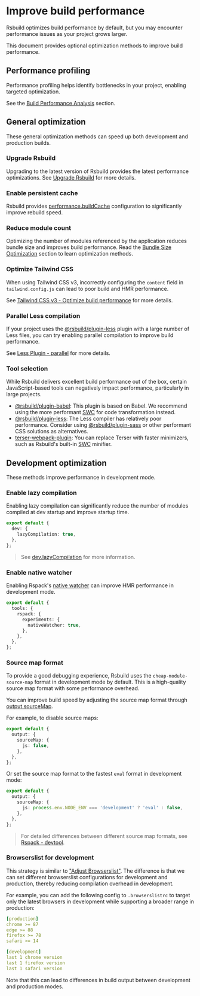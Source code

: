 # Improve build performance

Rsbuild optimizes build performance by default, but you may encounter performance issues as your project grows larger.

This document provides optional optimization methods to improve build performance.

## Performance profiling

Performance profiling helps identify bottlenecks in your project, enabling targeted optimization.

See the [Build Performance Analysis](/guide/debug/build-profiling) section.

## General optimization

These general optimization methods can speed up both development and production builds.

### Upgrade Rsbuild

Upgrading to the latest version of Rsbuild provides the latest performance optimizations. See [Upgrade Rsbuild](/guide/basic/upgrade-rsbuild) for more details.

### Enable persistent cache

Rsbuild provides [performance.buildCache](/config/performance/build-cache) configuration to significantly improve rebuild speed.

### Reduce module count

Optimizing the number of modules referenced by the application reduces bundle size and improves build performance. Read the [Bundle Size Optimization](/guide/optimization/optimize-bundle) section to learn optimization methods.

### Optimize Tailwind CSS

When using Tailwind CSS v3, incorrectly configuring the `content` field in `tailwind.config.js` can lead to poor build and HMR performance.

See [Tailwind CSS v3 - Optimize build performance](/guide/styling/tailwindcss-v3#optimize-build-performance) for more details.

### Parallel Less compilation

If your project uses the [@rsbuild/plugin-less](/plugins/list/plugin-less) plugin with a large number of Less files, you can try enabling parallel compilation to improve build performance.

See [Less Plugin - parallel](/plugins/list/plugin-less#parallel) for more details.

### Tool selection

While Rsbuild delivers excellent build performance out of the box, certain JavaScript-based tools can negatively impact performance, particularly in large projects.

- [@rsbuild/plugin-babel](/plugins/list/plugin-babel): This plugin is based on Babel. We recommend using the more performant [SWC](/guide/configuration/swc) for code transformation instead.
- [@rsbuild/plugin-less](/plugins/list/plugin-less): The Less compiler has relatively poor performance. Consider using [@rsbuild/plugin-sass](/plugins/list/plugin-sass) or other performant CSS solutions as alternatives.
- [terser-webpack-plugin](https://www.npmjs.com/package/terser-webpack-plugin): You can replace Terser with faster minimizers, such as Rsbuild's built-in [SWC](/guide/configuration/swc) minifier.

## Development optimization

These methods improve performance in development mode.

### Enable lazy compilation

Enabling lazy compilation can significantly reduce the number of modules compiled at dev startup and improve startup time.

```ts title="rsbuild.config.ts"
export default {
  dev: {
    lazyCompilation: true,
  },
};
```

> See [dev.lazyCompilation](/config/dev/lazy-compilation) for more information.

### Enable native watcher

Enabling Rspack's [native watcher](https://rspack.rs/config/experiments#experimentsnativewatcher) can improve HMR performance in development mode.

```ts title="rsbuild.config.ts"
export default {
  tools: {
    rspack: {
      experiments: {
        nativeWatcher: true,
      },
    },
  },
};
```

### Source map format

To provide a good debugging experience, Rsbuild uses the `cheap-module-source-map` format in development mode by default. This is a high-quality source map format with some performance overhead.

You can improve build speed by adjusting the source map format through [output.sourceMap](/config/output/source-map).

For example, to disable source maps:

```ts title="rsbuild.config.ts"
export default {
  output: {
    sourceMap: {
      js: false,
    },
  },
};
```

Or set the source map format to the fastest `eval` format in development mode:

```ts title="rsbuild.config.ts"
export default {
  output: {
    sourceMap: {
      js: process.env.NODE_ENV === 'development' ? 'eval' : false,
    },
  },
};
```

> For detailed differences between different source map formats, see [Rspack - devtool](https://rspack.rs/config/devtool).

### Browserslist for development

This strategy is similar to ["Adjust Browserslist"](/guide/optimization/optimize-bundle#adjust-browserslist). The difference is that we can set different browserslist configurations for development and production, thereby reducing compilation overhead in development.

For example, you can add the following config to `.browserslistrc` to target only the latest browsers in development while supporting a broader range in production:

```yaml title=".browserslistrc"
[production]
chrome >= 87
edge >= 88
firefox >= 78
safari >= 14

[development]
last 1 chrome version
last 1 firefox version
last 1 safari version
```

Note that this can lead to differences in build output between development and production modes.
